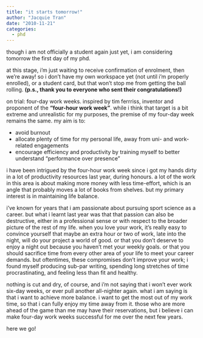 ```yaml
---
title: "it starts tomorrow!"
author: "Jacquie Tran"
date: "2010-11-21"
categories:
  - phd
---
```


though i am not officially a student again just yet, i am considering tomorrow the first day of my phd.

at this stage, i'm just waiting to receive confirmation of enrolment, then we're away! so i don’t have my own workspace yet (not until i'm properly enrolled), or a student card, but that won't stop me from getting the ball rolling. **(p.s., thank you to everyone who sent their congratulations!)**

on trial: four-day work weeks. inspired by tim ferrriss, inventor and proponent of the **"four-hour work week"**. while i think that target is a bit extreme and unrealistic for my purposes, the premise of my four-day week remains the same. my aim is to:

- avoid burnout
- allocate plenty of time for my personal life, away from uni- and work-related engagements
- encourage efficiency and productivity by training myself to better understand "performance over presence"

i have been intrigued by the four-hour work week since i got my hands dirty in a lot of productivity resources last year, during honours. a lot of the work in this area is about making more money with less time-effort, which is an angle that probably moves a lot of books from shelves. but my primary interest is in maintaining life balance.

i've known for years that i am passionate about pursuing sport science as a career. but what i learnt last year was that that passion can also be destructive, either in a professional sense or with respect to the broader picture of the rest of my life. when you love your work, it's really easy to convince yourself that maybe an extra hour or two of work, late into the night, will do your project a world of good. or that you don't deserve to enjoy a night out because you haven't met your weekly goals. or that you should sacrifice time from every other area of your life to meet your career demands. but oftentimes, these compromises don't improve your work; i found myself producing sub-par writing, spending long stretches of time procrastinating, and feeling less than fit and healthy.

nothing is cut and dry, of course, and i'm not saying that i won't ever work six-day weeks, or ever pull another all-nighter again. what i am saying is that i want to achieve more balance. i want to get the most out of my work time, so that i can fully enjoy my time away from it. those who are more ahead of the game than me may have their reservations, but i believe i can make four-day work weeks successful for me over the next few years.

here we go!
